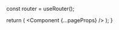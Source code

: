 


  const router = useRouter();

  return (
    <NextIntlClientProvider
      locale={router.locale}
      messages={locales[router.locale]}
      timeZone="Europe/Vienna"
    >
      <Component {...pageProps} />
    </NextIntlClientProvider>
  );
}
